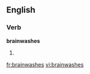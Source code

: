 ==English==
===Verb===
'''brainwashes'''
# {{third-person singular of|[[brainwash]]}}

[[fr:brainwashes]]
[[vi:brainwashes]]